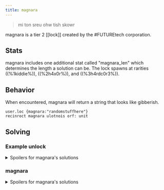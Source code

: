 ```yaml
---
title: magnara
---
```


> mi ton sreu ohw tish skowr

magnara is a tier 2 [[lock]] created by the #FUTUREtech corporation.

## Stats

magnara includes one additional stat called "magnara_len" which determines the length a solution can be. The lock spawns at rarities ((%1kiddie%)), ((%2h4x0r%)), and ((%3h4rdc0r3%)).

## Behavior

When encountered, magnara will return a string that looks like gibberish.

```
user.loc {magnara:"randomstuffhere"}
recinroct magnara ulotnois orf: unit
```

## Solving

### Example unlock

<details>
  <summary>Spoilers for magnara's solutions</summary>

```
>>user.loc {magnara:"rung"}
WARNING: BINMAT security shell inactive. Intelligent defense system offline.
LOCK_UNLOCKED
System <user> breached.
Connection terminated.

```

</details>

### magnara

<details>
<summary>Spoilers for magnara's solutions</summary>

Unscramble the last word in the string and put the word as the solution to this parameter.

</details>
